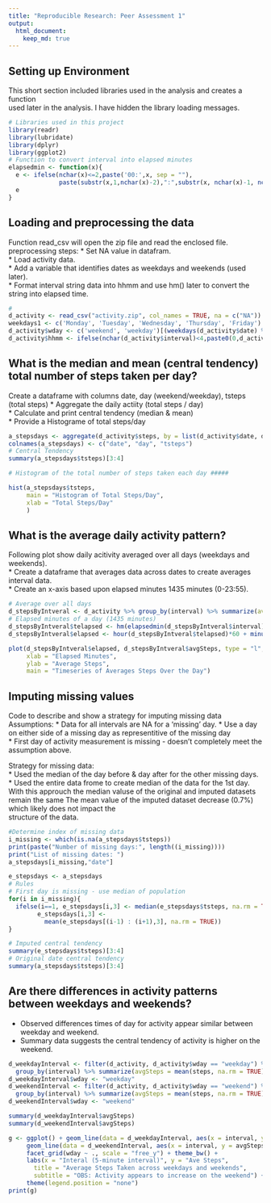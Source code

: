 ```yaml
---
title: "Reproducible Research: Peer Assessment 1"
output: 
  html_document:
    keep_md: true
---
```

## Setting up Environment
This short section included libraries used in the analysis and creates a function  
used later in the analysis. I have hidden the library loading messages.
```r
# Libraries used in this project
library(readr)
library(lubridate)
library(dplyr)
library(ggplot2)
# Function to convert interval into elapsed minutes
elapsedmin <- function(x){
  e <- ifelse(nchar(x)<=2,paste('00:',x, sep = ""), 
              paste(substr(x,1,nchar(x)-2),":",substr(x, nchar(x)-1, nchar(x)), sep = ""))
  e
}
```

## Loading and preprocessing the data
Function read_csv will open the zip file and read the enclosed file.
preprocessing steps:
* Set NA value in  datafram.  
* Load activity data.  
* Add a variable that identifies dates as weekdays and weekends (used later).  
* Format interval string data into hhmm and use hm() later to convert the string into elapsed time.  

```r
# 
d_activity <- read_csv("activity.zip", col_names = TRUE, na = c("NA"))
weekdays1 <- c('Monday', 'Tuesday', 'Wednesday', 'Thursday', 'Friday')
d_activity$wday <- c('weekend', 'weekday')[(weekdays(d_activity$date) %in% weekdays1)+1L]
d_activity$hhmm <- ifelse(nchar(d_activity$interval)<4,paste0(0,d_activity$interval),d_activity$interval)
```

## What is the median and mean (central tendency) total number of steps taken per day?
Create a dataframe with columns date, day (weekend/weekday), tsteps (total steps)
* Aggregate the daily actiity (total steps / day)    
* Calculate and print central tendency (median & mean)  
* Provide a Histograme of total steps/day  


```r

a_stepsdays <- aggregate(d_activity$steps, by = list(d_activity$date, d_activity$wday), FUN = sum)
colnames(a_stepsdays) <- c("date", "day", "tsteps")
# Central Tendency
summary(a_stepsdays$tsteps)[3:4]

# Histogram of the total number of steps taken each day ##### 

hist(a_stepsdays$tsteps,
     main = "Histogram of Total Steps/Day",
     xlab = "Total Steps/Day"
     )
```



## What is the average daily activity pattern?

Following plot show daily acitivity averaged over all days (weekdays and weekends).  
* Create a dataframe that averages data across dates to create averages interval data.  
* Create an x-axis based upon elapsed minutes 1435 minutes (0-23:55).

```r
# Average over all days
d_stepsByIntveral <- d_activity %>% group_by(interval) %>% summarize(avgSteps = mean(steps, na.rm = TRUE))
# Elapsed minutes of a day (1435 minutes)
d_stepsByIntveral$telapsed <- hm(elapsedmin(d_stepsByIntveral$interval))
d_stepsByIntveral$elapsed <- hour(d_stepsByIntveral$telapsed)*60 + minute(d_stepsByIntveral$telapsed)

plot(d_stepsByIntveral$elapsed, d_stepsByIntveral$avgSteps, type = "l",
     xlab = "Elapsed Minutes",
     ylab = "Average Steps",
     main = "Timeseries of Averages Steps Over the Day")
```


## Imputing missing values
Code to describe and show a strategy for imputing missing data
Assumptions:
* Data for all intervals are NA for a 'missing' day.
* Use a day on either side of a missing day as representitive of the missing day  
* First day of activity measurement is missing - doesn't completely meet the assumption above.

Strategy for missing data:  
* Used the median of the day before & day after for the other missing days.  
* Used the entire data frome to create median of the data for the 1st day. 
With this approuch the median valuse of the original and imputed datasets remain the same
The mean value of the imputed dataset decrease (0.7%) which likely does not impact the  
structure of the data.

```r
#Determine index of missing data
i_missing <- which(is.na(a_stepsdays$tsteps))
print(paste("Number of missing days:", length((i_missing))))
print("List of missing dates: ")
a_stepsdays[i_missing,"date"]

e_stepsdays <- a_stepsdays
# Rules
# First day is missing - use median of population
for(i in i_missing){
  ifelse(i==1, e_stepsdays[i,3] <- median(e_stepsdays$tsteps, na.rm = TRUE),
        e_stepsdays[i,3] <- 
          mean(e_stepsdays[(i-1) : (i+1),3], na.rm = TRUE))
}

# Imputed central tendency
summary(e_stepsdays$tsteps)[3:4]
# Original date central tendency
summary(a_stepsdays$tsteps)[3:4]

```


## Are there differences in activity patterns between weekdays and weekends?
* Observed differences times of day for activity appear similar between weekday and weekend.  
* Summary data suggests the central tendency of activity is higher on the weekend.  

```r
d_weekdayInterval <- filter(d_activity, d_activity$wday == "weekday") %>% 
  group_by(interval) %>% summarize(avgSteps = mean(steps, na.rm = TRUE))
d_weekdayInterval$wday <- "weekday"
d_weekendInterval <- filter(d_activity, d_activity$wday == "weekend") %>% 
  group_by(interval) %>% summarize(avgSteps = mean(steps, na.rm = TRUE))
d_weekendInterval$wday <- "weekend"

summary(d_weekdayInterval$avgSteps)
summary(d_weekendInterval$avgSteps)

g <- ggplot() + geom_line(data = d_weekdayInterval, aes(x = interval, y = avgSteps, color = "Weekday")) +
     geom_line(data = d_weekendInterval, aes(x = interval, y = avgSteps, color = "Weekend")) + 
     facet_grid(wday ~ ., scale = "free_y") + theme_bw() +
     labs(x = "Interal (5-minute interval)", y = "Ave Steps",
       title = "Average Steps Taken across weekdays and weekends", 
       subtitle = "OBS: Activity appears to increase on the weekend") + 
     theme(legend.position = "none")
print(g)

```

